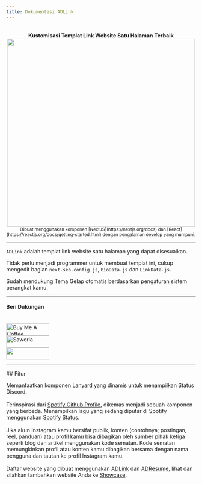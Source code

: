 ```yaml
---
title: Dokumentasi ADLink
---
```


<script src="https://code.iconify.design/iconify-icon/1.0.7/iconify-icon.min.js"></script>

<br />
<center><strong>Kustomisasi Templat Link Website Satu Halaman Terbaik</strong></center>
<center><img src="/preview.png" width="500" height="500" /></center>
<center><small>Dibuat menggunakan komponen [NextJS](https://nextjs.org/docs) dan [React](https://reactjs.org/docs/getting-started.html) dengan pengalaman develop yang mumpuni.</small></center>

---

`ADLink` adalah templat link website satu halaman yang dapat disesuaikan.

Tidak perlu menjadi programmer untuk membuat templat ini, cukup mengedit bagian `next-seo.config.js`, `BioData.js` dan `LinkData.js`.

<Callout type="info">
Sudah mendukung Tema Gelap otomatis berdasarkan pengaturan sistem perangkat kamu.
</Callout>

---
#### Beri Dukungan
<br/>
<a href="https://www.buymeacoffee.com/agcrisbp" target="_blank"><img src="https://cdn.buymeacoffee.com/buttons/v2/default-yellow.png" alt="Buy Me A Coffee" height="32px" width="114px" /></a>
<br />
<a href="https://saweria.co/agcrisbp" target="_blank"><img src="https://m.aghea.site/saweria-button.png" alt="Saweria" height="32px" width="114px" /></a>
<br />
<a href="https://github.com/sponsors/agcrisbp" target="_blank" title="Sponsor"><img src="/sponsor-badge.svg" height="32" width="114" /></a>

---

<Callout type="info">
## Fitur

<iconify-icon icon="skill-icons:discord"></iconify-icon> Memanfaatkan komponen [Lanyard](https://github.com/Phineas/lanyard) yang dinamis untuk menampilkan Status Discord.<br /><br/>
<iconify-icon icon="logos:spotify-icon"></iconify-icon> Terinspirasi dari [Spotify Github Profile](https://github.com/kittinan/spotify-github-profile), dikemas menjadi sebuah komponen yang berbeda. Menampilkan lagu yang sedang diputar di Spotify menggunakan [Spotify Status](../frontend#menambah-status-spotify).<br /><br/>
<iconify-icon icon="skill-icons:instagram"></iconify-icon> Jika akun Instagram kamu bersifat publik, konten (contohnya; postingan, reel, panduan) atau profil kamu bisa dibagikan oleh sumber pihak ketiga seperti blog dan artikel menggunakan kode sematan. Kode sematan memungkinkan profil atau konten kamu dibagikan bersama dengan nama pengguna dan tautan ke profil Instagram kamu.<br /><br/>
<iconify-icon icon="logos:bash-icon"></iconify-icon> Daftar website yang dibuat menggunakan [ADLink](https://bit.ly/ADLink24) dan [ADResume](https://bit.ly/AD-Resume), lihat dan silahkan tambahkan website Anda ke [Showcase](/showcase).
</Callout>